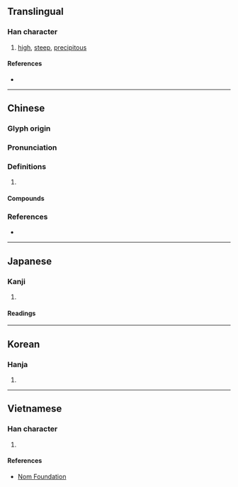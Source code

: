 {{also|崄}}
{{character info/new}}
==Translingual==
{{Han simplified forms|嶮|𡸴|崄|ex=y}}

===Han character===
{{Han char|rn=46|rad=山|as=13|sn=16|four=28786|canj=UOMO|ids=⿰山僉}}

# [[high]], [[steep]], [[precipitous]]

====References====
* {{Han ref|kx=0320.310|dkj=08520|dj=0620.360|hdz=10801.070|uh=5DAE|ud=23982|bh=E964|bd=59748}}

----

==Chinese==
{{zh-forms|s=崄}}

===Glyph origin===
{{Han etym}}

===Pronunciation===
{{zh-pron
|m=xiǎn
|c=him2
|mn=hiám
|mc=y
|oc=y
|cat=
}}

===Definitions===
{{zh-hanzi}}

# {{rfdef|zh}}

====Compounds====
{{zh-der|嶮介|嶮峻|嶮巇|嶮澀|巇嶮}}

===References===
* {{R:twedu|B00897}}

----

==Japanese==
{{ja-kanji forms|𡸴|嶮}}

===Kanji===
{{ja-kanji|grade=|rs=山13|shin=𡸴}}

# {{rfdef|ja|sort=山13}}

====Readings====
{{ja-readings
|goon=げん
|kanon=げん
|kanyoon=けん
|kun=けわ-し.い}}

----

==Korean==

===Hanja===
{{ko-hanja|hangeul=험|rv=heom|mr=hŏm}}

# {{rfdef|ko|sort=山13}}

----

==Vietnamese==

===Han character===
{{vi-hantu|kẽm|rs=山13}}

# {{rfdef|vi|sort=山13}}

====References====
* [http://nomfoundation.org/common/nom_details.php?codepoint=5dae Nom Foundation]